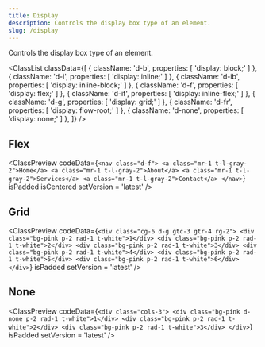 ```yaml
---
title: Display
description: Controls the display box type of an element.
slug: /display
---
```



Controls the display box type of an element.

<ClassList
  classData={[
    {
      className: 'd-b',
      properties: [
        'display: block;'
      ]
    },
    {
      className: 'd-i',
      properties: [
        'display: inline;'
      ]
    },
    {
      className: 'd-ib',
      properties: [
        'display: inline-block;'
      ]
    },
    {
      className: 'd-f',
      properties: [
        'display: flex;'
      ]
    },
    {
      className: 'd-if',
      properties: [
        'display: inline-flex;'
      ]
    },
    {
      className: 'd-g',
      properties: [
        'display: grid;'
      ]
    },
    {
      className: 'd-fr',
      properties: [
        'display: flow-root;'
      ]
    },
    {
      className: 'd-none',
      properties: [
        'display: none;'
      ]
    },
  ]}
/>

## Flex

<ClassPreview
  codeData={`<nav class="d-f">
      <a class="mr-1 t-l-gray-2">Home</a>
      <a class="mr-1 t-l-gray-2">About</a>
      <a class="mr-1 t-l-gray-2">Services</a>
      <a class="mr-1 t-l-gray-2">Contact</a>
    </nav>`}
  isPadded
  isCentered
  setVersion = 'latest'
/>

## Grid

<ClassPreview
  codeData={`<div class="cg-6 d-g gtc-3 gtr-4 rg-2">
      <div class="bg-pink p-2 rad-1 t-white">1</div>
      <div class="bg-pink p-2 rad-1 t-white">2</div>
      <div class="bg-pink p-2 rad-1 t-white">3</div>
      <div class="bg-pink p-2 rad-1 t-white">4</div>
      <div class="bg-pink p-2 rad-1 t-white">5</div>
      <div class="bg-pink p-2 rad-1 t-white">6</div>
    </div>`}
  isPadded
  setVersion = 'latest'
/>

## None

<ClassPreview
  codeData={`<div class="cols-3">
      <div class="bg-pink d-none p-2 rad-1 t-white">1</div>
      <div class="bg-pink p-2 rad-1 t-white">2</div>
      <div class="bg-pink p-2 rad-1 t-white">3</div>
    </div>`}
  isPadded
  setVersion = 'latest'
/>